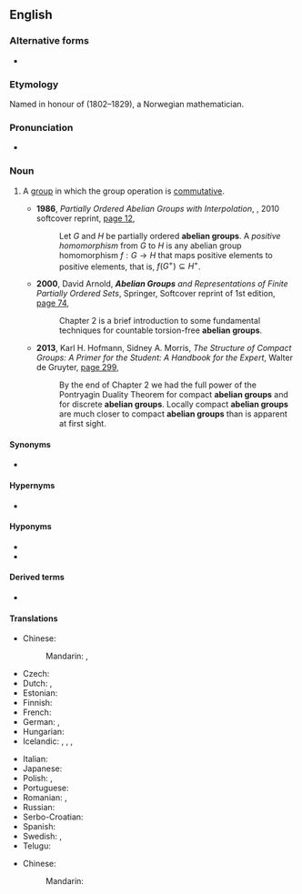 {{also|Abelian group}}

==English==
{{wikipedia}}

===Alternative forms===
* {{l|en|Abelian group}}

===Etymology===
Named in honour of {{w|Niels Henrik Abel}} (1802–1829), a Norwegian mathematician.

===Pronunciation===
* {{a|US}} {{IPA|/əˈbi.li.ən ɡɹup/|/əˈbil.jən ɡɹup/|lang=en}}

===Noun===
{{en-noun}}

# {{lb|en|algebra}} A [[group]] in which the group operation is [[commutative]].
#* '''1986''', ''Partially Ordered Abelian Groups with Interpolation'', {{w|American Mathematical Society}}, 2010 softcover reprint, [https://books.google.com.au/books?id=cS3VAwAAQBAJ&pg=PA12&dq=%22abelian+group%22%7C%22abelian+groups%22&hl=en&sa=X&ved=0ahUKEwiR9fHf3OPXAhWEEbwKHZsuBW0Q6AEI2gEwIg#v=onepage&q=%22abelian%20group%22%7C%22abelian%20groups%22&f=false page 12],
#*: Let ''G'' and ''H'' be partially ordered '''abelian groups'''. A ''positive homomorphism'' from ''G'' to ''H'' is any abelian group homomorphism <math>f:G\rightarrow H</math> that maps positive elements to positive elements, that is, <math>f(G^+)\subseteq H^+</math>.
#* '''2000''', David Arnold, '''''Abelian Groups''' and Representations of Finite Partially Ordered Sets'', Springer, Softcover reprint of 1st edition, [https://books.google.com.au/books?id=DT3hBwAAQBAJ&pg=PA74&dq=%22abelian+group%22%7C%22abelian+groups%22&hl=en&sa=X&ved=0ahUKEwiR9fHf3OPXAhWEEbwKHZsuBW0Q6AEIrQEwGg#v=onepage&q=%22abelian%20group%22%7C%22abelian%20groups%22&f=false page 74],
#*: Chapter 2 is a brief introduction to some fundamental techniques for countable torsion-free '''abelian groups'''.
#* '''2013''', Karl H. Hofmann, Sidney A. Morris, ''The Structure of Compact Groups: A Primer for the Student: A Handbook for the Expert'', Walter de Gruyter, [https://books.google.com.au/books?id=aJvoBQAAQBAJ&pg=PA299&dq=%22abelian+group%22%7C%22abelian+groups%22&hl=en&sa=X&ved=0ahUKEwiR9fHf3OPXAhWEEbwKHZsuBW0Q6AEIyAIwOA#v=onepage&q=%22abelian%20group%22%7C%22abelian%20groups%22&f=false page 299],
#*: By the end of Chapter 2 we had the full power of the Pontryagin Duality Theorem for compact '''abelian groups''' and for discrete '''abelian groups'''. Locally compact '''abelian groups''' are much closer to compact '''abelian groups''' than is apparent at first sight.

====Synonyms====
* {{l|en|commutative group}}

====Hypernyms====
* {{l|en|group}}

====Hyponyms====
* {{l|en|free abelian group}}
* {{l|en|torsion subgroup}}

====Derived terms====
* {{l|en|free abelian group}}

====Translations====
{{trans-top|group in which the group operation is commutative}}
* Chinese:
*: Mandarin: {{t+|cmn|阿貝爾群|sc=Hani}}, {{t+|cmn|阿贝尔群|tr=Ābèi'ěr qún|sc=Hani}}
* Czech: {{t|cs|abelovská grupa|f}}
* Dutch: {{t|nl|Abelse groep|m}}, {{t|nl|Abelse ring|m}}
* Estonian: {{t+|et|Abeli rühm}}
* Finnish: {{t|fi|Abelin ryhmä}}
* French: {{t+|fr|groupe abélien|m}}
* German: {{t|de|abelsche Gruppe|f}}, {{t|de|kommutative Gruppe|f}}
* Hungarian: {{t|hu|Abel-csoport}}
* Icelandic: {{t|is|Abel-grúpa|f}}, {{t|is|víxlgrúpa|f}}, {{t|is|abelsk grúpa|f}}, {{t|is|víxlin grúpa|f}}
{{trans-mid}}
* Italian: {{t|it|gruppo abeliano|m}}
* Japanese: {{t|ja|アーベル群|tr=Āberu-gun|sc=Jpan}}
* Polish: {{t|pl|grupa przemienna|f}}, {{t|pl|grupa abelowa|f}}
* Portuguese: {{t|pt|grupo abeliano|m}}
* Romanian: {{t|ro|grup abelian|n}}, {{t|ro|grup comutativ|n}}
* Russian: {{t+|ru|а́белева гру́ппа|f}}
* Serbo-Croatian: {{t|sh|Abelova grupa|f}}
* Spanish: {{t|es|grupo abeliano|m}}
* Swedish: {{t|sv|abelsk grupp|c}}, {{t|sv|kommutativ grupp|c}}
* Telugu: {{t|te|ఎబిలియన్ సమూహం}}
{{trans-bottom}}

{{checktrans-top}}
* Chinese:
*: Mandarin: {{t+check|cmn|模|tr=mó|sc=Hani}}
{{trans-mid}}
{{trans-bottom}}